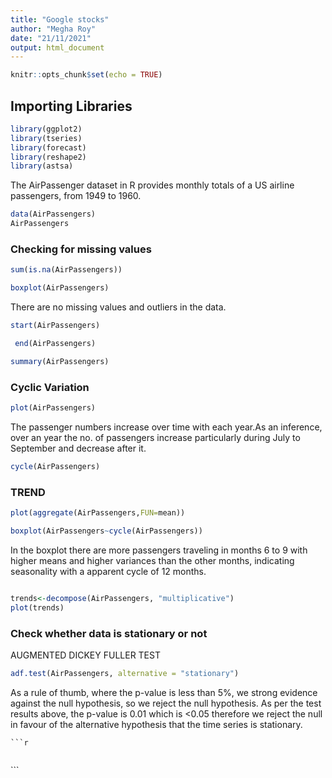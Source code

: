 ---
title: "Google stocks"
author: "Megha Roy"
date: "21/11/2021"
output: html_document
---

```{r setup, include=FALSE}
knitr::opts_chunk$set(echo = TRUE)
```

## Importing Libraries
```{r}
library(ggplot2)
library(tseries)
library(forecast)
library(reshape2) 
library(astsa)
```

The AirPassenger dataset in R provides monthly totals of a US airline passengers, from 1949 to 1960. 





```{r}
data(AirPassengers)
AirPassengers
```

### Checking for missing values
```{r}
sum(is.na(AirPassengers))
```
```{r}
boxplot(AirPassengers)
```

There are no missing values and outliers in the data. 


```{r}
start(AirPassengers)
```


```{r}
 end(AirPassengers)
```
```{r}
summary(AirPassengers)
```

### Cyclic Variation 
```{r}
plot(AirPassengers)

```

The passenger numbers increase over time with each year.As an inference, over an year the no. of passengers increase particularly during July to September and decrease after it.


```{r}
cycle(AirPassengers)

```

### TREND 
```{r}
plot(aggregate(AirPassengers,FUN=mean))
```



```{r}
boxplot(AirPassengers~cycle(AirPassengers))

```

In the boxplot there are more passengers traveling in months 6 to 9 with higher means and higher variances than the other months, indicating seasonality with a apparent cycle of 12 months.
```{r}

```






```{r}
trends<-decompose(AirPassengers, "multiplicative")
plot(trends)
```



### Check whether data is stationary or not

AUGMENTED DICKEY FULLER TEST
```{r}
adf.test(AirPassengers, alternative = "stationary")
```
As a rule of thumb, where the p-value is less than 5%, we strong evidence against the null hypothesis, so we reject the null hypothesis. As per the test results above, the p-value is 0.01 which is <0.05 therefore we reject the null in favour of the alternative hypothesis that the time series is stationary.



```
```{r}

```

```

```

```



